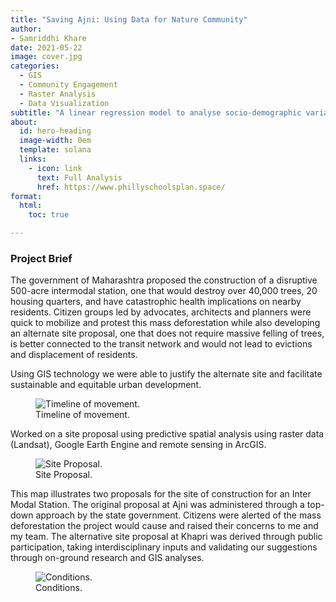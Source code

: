 ```yaml
---
title: "Saving Ajni: Using Data for Nature Community"
author:
- Samriddhi Khare
date: 2021-05-22
image: cover.jpg
categories:
  - GIS
  - Community Engagement 
  - Raster Analysis
  - Data Visualization
subtitle: "A linear regression model to analyse socio-demographic variables across TOD and non-TOD tracts."
about:
  id: hero-heading
  image-width: 0em
  template: solana
  links:
    - icon: link
      text: Full Analysis
      href: https://www.phillyschoolsplan.space/
format:
  html:
    toc: true

---
```


### Project Brief

The government of Maharashtra proposed the construction of a  disruptive 500-acre intermodal station, one that would destroy  over 40,000 trees, 20 housing quarters, and have catastrophic health implications on nearby residents. Citizen groups led by advocates, architects and planners were quick to mobilize and protest this mass deforestation while also developing an alternate site proposal, one that does not require massive felling of trees, is better connected to the transit network and would not lead to evictions and displacement of residents.  

Using GIS technology we were able to justify the alternate site and facilitate sustainable and equitable urban development. 

![Timeline of movement.](timeline.png)

Worked on a site proposal using predictive spatial analysis using raster data (Landsat), Google Earth Engine and remote 
sensing in ArcGIS. 

![Site Proposal.](site.png)

This map illustrates two proposals for the site of construction for an Inter Modal Station. The original proposal at Ajni was administered through a top-down approach by the state government. Citizens were alerted of the mass deforestation the project would cause and raised their concerns to me and my team. The alternative site proposal at Khapri was derived through public participation, taking interdisciplinary inputs and validating our suggestions through on-ground research and GIS analyses.


![Conditions.](conditions.png)
